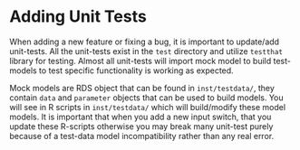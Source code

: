 # Adding Unit Tests {-}

When adding a new feature or fixing a bug, it is important to update/add unit-tests. All the unit-tests exist in the `test` directory and utilize `testthat` library for testing. Almost all unit-tests will import mock model to build test-models to test specific functionality is working as expected. 

Mock models are RDS object that can be found in `inst/testdata/`, they contain `data` and `parameter` objects that can be used to build models. You will see in R scripts in `inst/testdata/` which will build/modify these model models. It is important that when you add a new input switch, that you update these R-scripts otherwise you may break many unit-test purely because of a test-data model incompatibility rather than any real error.
